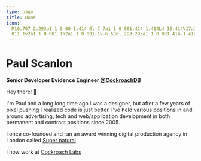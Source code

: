 ```yaml
---
type: page
title: Home
icon:
  M10.707 2.293a1 1 0 00-1.414 0l-7 7a1 1 0 001.414 1.414L4 10.414V17a1 1 0 001 1h2a1 1 0 001-1v-2a1 1 0 011-1h2a1 1 0
  011 1v2a1 1 0 001 1h2a1 1 0 001-1v-6.586l.293.293a1 1 0 001.414-1.414l-7-7z
---
```




<h1 className="!mb-0">Paul Scanlon</h1>

**Senior Developer Evidence Engineer [@CockroachDB](https://twitter.com/CockroachDB)**

Hey there! 👋

I'm Paul and a long long time ago I was a designer, but after a few years of pixel pushing I realized code is just
better. I've held various positions in and around advertising, tech and web/application development in both permanent
and contract positions since 2005.

I once co-founded and ran an award winning digital production agency in London called
[Super natural](https://vimeo.com/109836047)

I now work at [Cockroach Labs](https://www.cockroachlabs.com/)

<div className="grid md:grid-cols-1fr-1fr gap-8 my-20">
  <RecentGitHubUserEvent />
  <RecentTweets />
</div>

<div className="grid gap-32">
  <LatestBlogs />
  <LatestHobbies />
  <LatestProjects />
</div>
